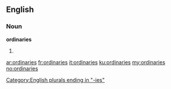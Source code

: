 ==English==

===Noun===
'''ordinaries'''

# {{plural of|[[ordinary]]}}

[[Category:English plurals ending in "-ies"]]

[[ar:ordinaries]]
[[fr:ordinaries]]
[[it:ordinaries]]
[[ku:ordinaries]]
[[my:ordinaries]]
[[no:ordinaries]]